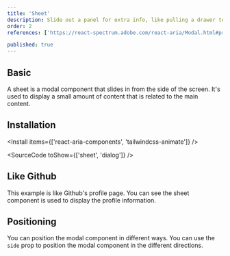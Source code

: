 ```yaml
---
title: 'Sheet'
description: Slide out a panel for extra info, like pulling a drawer to find more tools, perfect for additional context without leaving the page..
order: 2
references: ['https://react-spectrum.adobe.com/react-aria/Modal.html#props', 'https://github.com/jamiebuilds/tailwindcss-animate']

published: true
---
```


## Basic

A sheet is a modal component that slides in from the side of the screen. It's used to display a small amount of content that is related to the main content.

<How toUse='overlays/sheet-basic-demo' />

## Installation

<Install items={['react-aria-components', 'tailwindcss-animate']} />

<SourceCode toShow={['sheet', 'dialog']} />

## Like Github

This example is like Github's profile page. You can see the sheet component is used to display the profile information.

<How toUse='overlays/sheet-menu-demo' />

## Positioning

You can position the modal component in different ways. You can use the `side` prop to position the modal component in the different directions.

<How toUse='overlays/sheet-demo' />
